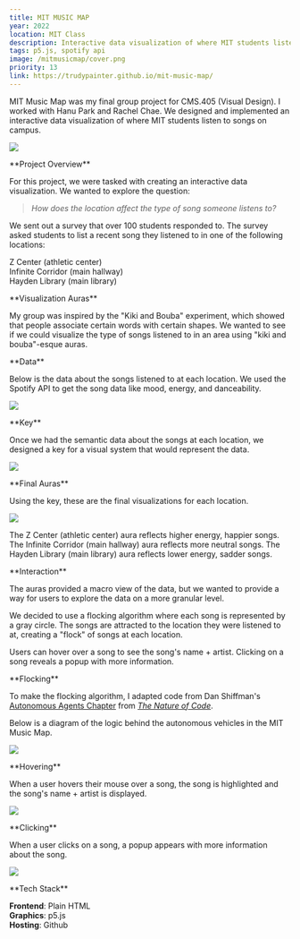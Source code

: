 ```yaml
---
title: MIT MUSIC MAP
year: 2022
location: MIT Class
description: Interactive data visualization of where MIT students listen to songs on campus.
tags: p5.js, spotify api
image: /mitmusicmap/cover.png
priority: 13
link: https://trudypainter.github.io/mit-music-map/
---
```


<Hero>
  <div>
    <Callout
      link="https://trudypainter.github.io/mit-music-map/"
      text="Launch Project"
    />
    <Callout
      link="https://github.com/trudypainter/mit-music-map"
      text="Github Repository"
    />
  </div>
  <div>
    MIT Music Map was my final group project for CMS.405 (Visual Design). I
    worked with Hanu Park and Rachel Chae. We designed and implemented an
    interactive data visualization of where MIT students listen to songs on
    campus.
  </div>

![](/mitmusicmap/map.gif)

</Hero>

<Line />

<TwoCol>
**Project Overview**

For this project, we were tasked with creating an interactive data visualization. We wanted
to explore the question:

> _How does the location affect the type of song someone listens to?_

We sent out a survey that over 100 students responded to. The survey asked students
to list a recent song they listened to in one of the following locations:

Z Center (athletic center)  
Infinite Corridor (main hallway)  
Hayden Library (main library)

</TwoCol>

<Line />

<TwoCol>
**Visualization Auras**

My group was inspired by the "Kiki and Bouba" experiment, which showed that people
associate certain words with certain shapes. We wanted to see if we could
visualize the type of songs listened to in an area using "kiki and bouba"-esque
auras.

<Line />

<TwoCol>
**Data**

Below is the data about the songs listened to at each location. We used
the Spotify API to get the song data like mood, energy, and danceability.

![](/mitmusicmap/graph.png)

</TwoCol>

<Line />

<TwoCol>
**Key**

Once we had the semantic data about the songs at each location,
we designed a key for a visual system that would represent the data.

![](/mitmusicmap/key.png)

</TwoCol>

<Line />

<TwoCol>
**Final Auras**

Using the key, these are the final visualizations for each location.

![](/mitmusicmap/auras.png)

The Z Center (athletic center) aura reflects higher energy, happier songs.
The Infinite Corridor (main hallway) aura reflects more neutral songs.
The Hayden Library (main library) aura reflects lower energy, sadder songs.

</TwoCol>

</TwoCol>

<Line />

<TwoCol>
**Interaction**

The auras provided a macro view of the data, but we wanted to provide a way for
users to explore the data on a more granular level.

We decided to use a flocking algorithm where each song is represented by a
gray circle. The songs are attracted to the location they were listened to at,
creating a "flock" of songs at each location.

Users can hover over a song to see the song's name + artist. Clicking on a song
reveals a popup with more information.

<Line />

<TwoCol>
**Flocking**

To make the flocking algorithm,
I adapted code from Dan Shiffman's
[Autonomous Agents Chapter](https://www.youtube.com/playlist?list=PLRqwX-V7Uu6YHt0dtyf4uiw8tKOxQLvlW)
from [_The Nature of Code_](https://natureofcode.com/book/chapter-6-autonomous-agents/).

Below is a diagram of the logic behind the autonomous vehicles in the MIT Music Map.

![](/mitmusicmap/steeringprog.png)

</TwoCol>

<Line />

<TwoCol>
**Hovering**

When a user hovers their mouse over a song, the song is highlighted and the
song's name + artist is displayed.

![](/mitmusicmap/hover.png)

</TwoCol>

<Line />

<TwoCol>
**Clicking**

When a user clicks on a song, a popup appears with more information about the song.

![](/mitmusicmap/click.png)

</TwoCol>

</TwoCol>

<Line />

<TwoCol>
**Tech Stack**

**Frontend**: Plain HTML  
**Graphics**: p5.js  
**Hosting**: Github

</TwoCol>
